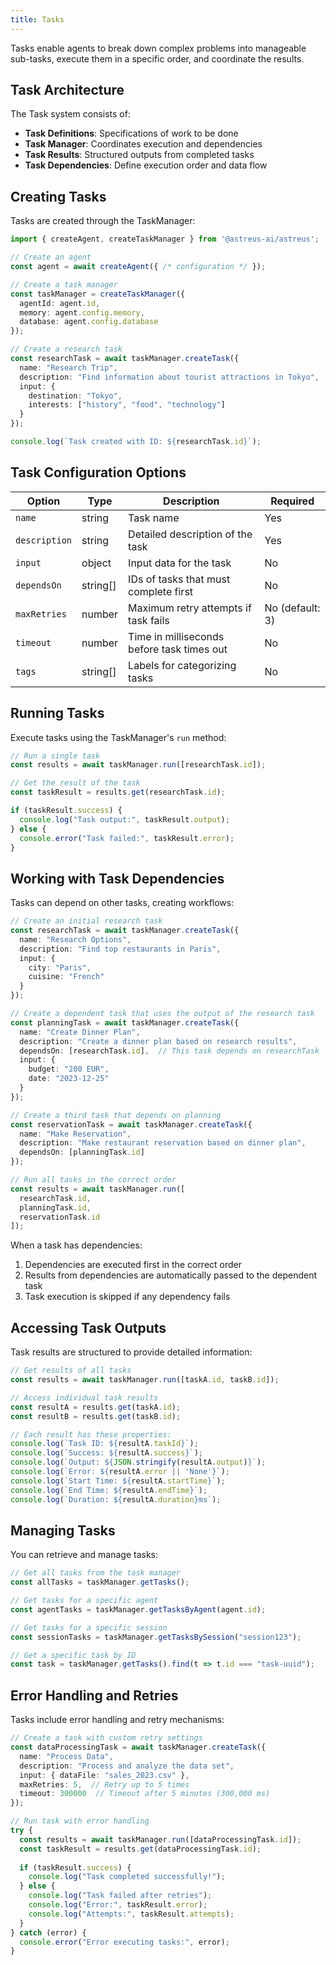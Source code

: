 ```yaml
---
title: Tasks
---
```


Tasks enable agents to break down complex problems into manageable sub-tasks, execute them in a specific order, and coordinate the results.

## Task Architecture

The Task system consists of:

- **Task Definitions**: Specifications of work to be done
- **Task Manager**: Coordinates execution and dependencies
- **Task Results**: Structured outputs from completed tasks
- **Task Dependencies**: Define execution order and data flow

## Creating Tasks

Tasks are created through the TaskManager:

```typescript
import { createAgent, createTaskManager } from '@astreus-ai/astreus';

// Create an agent
const agent = await createAgent({ /* configuration */ });

// Create a task manager
const taskManager = createTaskManager({
  agentId: agent.id,
  memory: agent.config.memory,
  database: agent.config.database
});

// Create a research task
const researchTask = await taskManager.createTask({
  name: "Research Trip",
  description: "Find information about tourist attractions in Tokyo",
  input: {
    destination: "Tokyo",
    interests: ["history", "food", "technology"]
  }
});

console.log(`Task created with ID: ${researchTask.id}`);
```

## Task Configuration Options

| Option | Type | Description | Required |
|--------|------|-------------|----------|
| `name` | string | Task name | Yes |
| `description` | string | Detailed description of the task | Yes |
| `input` | object | Input data for the task | No |
| `dependsOn` | string[] | IDs of tasks that must complete first | No |
| `maxRetries` | number | Maximum retry attempts if task fails | No (default: 3) |
| `timeout` | number | Time in milliseconds before task times out | No |
| `tags` | string[] | Labels for categorizing tasks | No |

## Running Tasks

Execute tasks using the TaskManager's `run` method:

```typescript
// Run a single task
const results = await taskManager.run([researchTask.id]);

// Get the result of the task
const taskResult = results.get(researchTask.id);

if (taskResult.success) {
  console.log("Task output:", taskResult.output);
} else {
  console.error("Task failed:", taskResult.error);
}
```

## Working with Task Dependencies

Tasks can depend on other tasks, creating workflows:

```typescript
// Create an initial research task
const researchTask = await taskManager.createTask({
  name: "Research Options",
  description: "Find top restaurants in Paris",
  input: { 
    city: "Paris", 
    cuisine: "French" 
  }
});

// Create a dependent task that uses the output of the research task
const planningTask = await taskManager.createTask({
  name: "Create Dinner Plan",
  description: "Create a dinner plan based on research results",
  dependsOn: [researchTask.id],  // This task depends on researchTask
  input: { 
    budget: "200 EUR",
    date: "2023-12-25"
  }
});

// Create a third task that depends on planning
const reservationTask = await taskManager.createTask({
  name: "Make Reservation",
  description: "Make restaurant reservation based on dinner plan",
  dependsOn: [planningTask.id]
});

// Run all tasks in the correct order
const results = await taskManager.run([
  researchTask.id, 
  planningTask.id,
  reservationTask.id
]);
```

When a task has dependencies:
1. Dependencies are executed first in the correct order
2. Results from dependencies are automatically passed to the dependent task
3. Task execution is skipped if any dependency fails

## Accessing Task Outputs

Task results are structured to provide detailed information:

```typescript
// Get results of all tasks
const results = await taskManager.run([taskA.id, taskB.id]);

// Access individual task results
const resultA = results.get(taskA.id);
const resultB = results.get(taskB.id);

// Each result has these properties:
console.log(`Task ID: ${resultA.taskId}`);
console.log(`Success: ${resultA.success}`);
console.log(`Output: ${JSON.stringify(resultA.output)}`);
console.log(`Error: ${resultA.error || 'None'}`);
console.log(`Start Time: ${resultA.startTime}`);
console.log(`End Time: ${resultA.endTime}`);
console.log(`Duration: ${resultA.duration}ms`);
```

## Managing Tasks

You can retrieve and manage tasks:

```typescript
// Get all tasks from the task manager
const allTasks = taskManager.getTasks();

// Get tasks for a specific agent
const agentTasks = taskManager.getTasksByAgent(agent.id);

// Get tasks for a specific session
const sessionTasks = taskManager.getTasksBySession("session123");

// Get a specific task by ID
const task = taskManager.getTasks().find(t => t.id === "task-uuid");
```

## Error Handling and Retries

Tasks include error handling and retry mechanisms:

```typescript
// Create a task with custom retry settings
const dataProcessingTask = await taskManager.createTask({
  name: "Process Data",
  description: "Process and analyze the data set",
  input: { dataFile: "sales_2023.csv" },
  maxRetries: 5,  // Retry up to 5 times
  timeout: 300000  // Timeout after 5 minutes (300,000 ms)
});

// Run task with error handling
try {
  const results = await taskManager.run([dataProcessingTask.id]);
  const taskResult = results.get(dataProcessingTask.id);
  
  if (taskResult.success) {
    console.log("Task completed successfully!");
  } else {
    console.log("Task failed after retries");
    console.log("Error:", taskResult.error);
    console.log("Attempts:", taskResult.attempts);
  }
} catch (error) {
  console.error("Error executing tasks:", error);
}
``` 